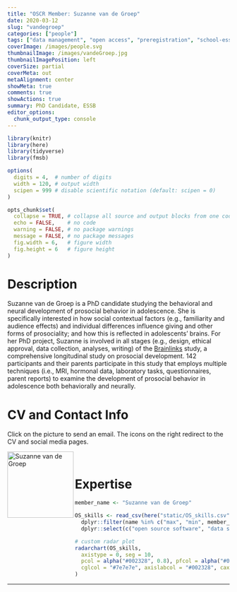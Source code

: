 ```yaml
---
title: "OSCR Member: Suzanne van de Groep"
date: 2020-03-12
slug: "vandegroep"
categories: ["people"]
tags: ["data management", "open access", "preregistration", "school-essb"] # top 3 categories + unique + school
coverImage: /images/people.svg
thumbnailImage: /images/vandeGroep.jpg
thumbnailImagePosition: left
coverSize: partial
coverMeta: out
metaAlignment: center
showMeta: true
comments: true
showActions: true
summary: PhD Candidate, ESSB
editor_options: 
  chunk_output_type: console
---
```


```r

library(knitr)
library(here)
library(tidyverse)
library(fmsb)

options(
  digits = 4,  # number of digits
  width = 120, # output width
  scipen = 999 # disable scientific notation (default: scipen = 0)
)

opts_chunk$set(
  collapse = TRUE, # collapse all source and output blocks from one code chunk into a single block
  echo = FALSE,    # no code
  warning = FALSE, # no package warnings
  message = FALSE, # no package messages
  fig.width = 6,   # figure width
  fig.height = 6   # figure height
)

```

# Description

Suzanne van de Groep is a PhD candidate studying the behavioral and neural development of prosocial behavior in adolescence. She is specifically interested in how social contextual factors (e.g., familiarity and audience effects) and individual differences influence giving and other forms of prosociality; and how this is reflected in adolescents’ brains. For her PhD project, Suzanne is involved in all stages (e.g., design, ethical approval, data collection, analyses, writing) of the [Brainlinks](https://juniorhersenen.nl/onderzoeken/brainlinks/) study, a comprehensive longitudinal study on prosocial development. 142 participants and their parents participate in this study that employs multiple techniques (i.e., MRI, hormonal data, laboratory tasks, questionnaires, parent reports) to examine the development of prosocial behavior in adolescence both behaviorally and neurally. 

# CV and Contact Info

Click on the picture to send an email. The icons on the right redirect to the CV and social media pages.

<!-- EMAIL -->
<p>
  <a href="mailto:svdgroep70@gmail.com">
  <img border="0" alt="Suzanne van de Groep" src="/images/vandeGroep.jpg" width="150" height="150" align="left">
  </a>
</p>

<!-- CV -->
<p align="center">
  <a href="https://www.linkedin.com/in/suzanne-van-de-groep-84732068/" class="fa fa-file fa-2x" style="color:#00B969;">
  </a>
</p>

<!-- TWITTER -->
<p align="center">
  <a href="https://twitter.com/SuzannevdGroep" class="fa fa-twitter fa-2x">
  </a>
</p>

<!-- RESEARCHGATE -->
<p align="center">
  <a href="https://www.researchgate.net/profile/Suzanne_Van_De_Groep" class="ai ai-researchgate fa-2x" style="color:#000000;">
  </a>
</p>

<BR>

# Expertise

```r

member_name <- "Suzanne van de Groep"

OS_skills <- read_csv(here("static/OS_skills.csv")) %>%
  dplyr::filter(name %in% c("max", "min", member_name)) %>%
  dplyr::select(c("open source software", "data sharing", "data management", "reproducible analysis", "preregistration", "open access"))

# custom radar plot
radarchart(OS_skills,
  axistype = 0, seg = 10,
  pcol = alpha("#002328", 0.8), pfcol = alpha("#00B969", 0.6), plwd = 4, centerzero = TRUE, # polygon
  cglcol = "#7e7e7e", axislabcol = "#002328", caxislabels = seq(0, 10, 2), cglwd = 0.8 # grid
)

```

***


